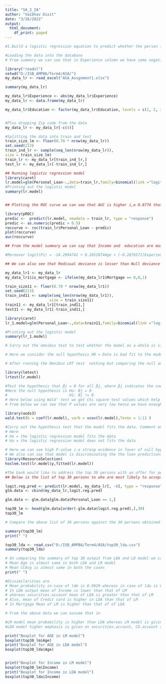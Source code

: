 ---
title: "SA_2_IA"
author: "Vaibhav Dixit"
date: "3/26/2022"
output:
  html_document:
    df_print: paged
---

```{r}
#1.Build a logistic regression equation to predict whether the person is likely to accept the bank’s offer for a personal loan. If necessary, create new variables to improve the model performance.

#Loading the data into the database
# From summary we can see that in Experience column we have some negative values converting them into positive values through abs

library("readxl")
setwd("D:/ISB_AMPBA/Term4/ASA/")
my_data_lr <- read_excel("ASA_Assgnment1.xlsx")

summary(my_data_lr)

my_data_lr$Experience <- abs(my_data_lr$Experience)
my_data_lr <- data.frame(my_data_lr)

my_data_lr$Education <- factor(my_data_lr$Education, levels = c(1, 2, 3), labels = c("Undergrad", "Graduate", "Advanced/Professional"))


#Plus dropping Zip code from the data 
my_data_lr <- my_data_lr[-c(4)]
```
```{r}
#Splitting the data into train and test
train_size_lm <- floor(0.70 * nrow(my_data_lr))
set.seed(213)
train_ind_lr <- sample(seq_len(nrow(my_data_lr)),
size = train_size_lm)
train_lr <- my_data_lr[train_ind_lr,]
test_lr <- my_data_lr[-train_ind_lr,]
```
```{r}
## Running logistic regression model
library(caret)
lr.model=glm(Personal_Loan~.,data=train_lr,family=binomial(link ="logit"))
#Printing out the logistic model
summary(lr.model)


## Plotting the ROC curve we can see that AUC is higher i,e 0.8774 that means model is discriminating well

library(pROC)
predic <-  predict(lr.model, newdata = train_lr, type = "response")
predic <- as.numeric(predic > 0.5)
roccurve <- roc(train_lr$Personal_Loan ~ predic)
plot(roccurve)
auc(roccurve)

## From the model summary we can say that Income and  education are most significant followed by CCAvg, CD_account and family 

#Moreover logit(Pi) = -24.2994741 + 0.2852874Age + (-0.2876571)Experience + 0.0757249Income + 0.6745967Family + 0.2413131CCAvg + 5.1437479EducationGraduate + 5.5021185EducationAdvanced/Professional + 0.0009644Mortgage + (-2.2273365)Securities.Account + 3.2802240CD.Account

## We can also see that Redisual deviance is lesser than Null deviance which means variables that we are adding into the model are contributing to the probability of loan default

```
```{r}
my_data_lr1 <- my_data_lr
my_data_lr1$is_mortgage <- ifelse(my_data_lr1$Mortgage == 0,0,1)

train_size11 <- floor(0.70 * nrow(my_data_lr1))
set.seed(213)
train_ind11 <- sample(seq_len(nrow(my_data_lr1)),
                    size = train_size11)
train11 <- my_data_lr1[train_ind11,]
test11 <- my_data_lr1[-train_ind11,]

library(caret)
lr_1.model=glm(Personal_Loan~.,data=train11,family=binomial(link ="logit"))

#Printing out the logistic model
summary(lr_1.model)

```
```{r}
# Carry out the omnibus test to test whether the model as a whole is significant

# Here we consider the null hypothesis H0 = Data is bad fit to the model

# After running the Omnibus LRT test  nothing but comparing the null and residual deviance in a more formal way.The low P-value suggests model1 and model2 are very different and hence we have enough evidence to reject the null hypothesis

library(lmtest)
lrtest(lr.model)
```
```{r}
#Test the hypothesis that βj = 0 for all βj, where βj indicates the coefficient corresponding to jth explanatory variable. Comment on the result of thes hypothesis tests
#Here the null hypothesis is Ho: Bj = 0
#                            H1: Bj != 0
# Here below using Wald' test we get Chi square test values which help to find if exploratory variables are significant
# From below we can see that P values are very low hence we have enough evidence to reject the null hypothesis and  assume that variables are significant and can't be zero

library(aods3)
wald.test(b = coef(lr.model), varb = vcov(lr.model),Terms = 1:11 )

```
```{r}
#Carry out the hypothesis test that the model fits the data. Comment on the results.
# Here
# Ho = the logistic regression model fits the data
# Ha = the logistic regression model does not fits the data

# Here we can see high P-value i.e strong evidence in favor of null hypothesis and data fits the model well
# We also can say that model is discriminating the the loan predictions well
library(ResourceSelection)
hoslem.test(lr.model$y,fitted(lr.model))
```
```{r}
#The bank would like to address the top 30 persons with an offer for personal loan based on the probability (propensity). Create a table displaying all the details of the “top” 30 persons who are most likely to accept the bank’s offer. Make sure to include the probability of accepting the offer along with all the other details.
## Below is the list of top 30 persons to who are most likely to accept the bank offer

logit.reg.pred <- predict(lr.model, my_data_lr[, -8], type = "response")
glm.data <- cbind(my_data_lr,logit.reg.pred)

glm.data <- glm.data[glm.data$Personal_Loan == 1,]

top30_lm <- head(glm.data[order(-glm.data$logit.reg.pred),],30)
top30_lm
```
```{r}

# Compare the above list of 30 persons against the 30 persons obtained from Discriminant Analysis (Assignment 1) #Comment on the similarities and dissimilarities

summary(top30_lm)
print(" ")

top30_lda <- read.csv("D:/ISB_AMPBA/Term4/ASA/top30_lda.csv") 
summary(top30_lda)

# On comparing the summary of top 30 output from LDA and LD model we can see the similarities are 
# Mean Age is almost same in both LDA and LR model
# Mean CCAvg is almost same in both the cases 
print(" ")

#Dissimilarities are
# Mean probability in-case of ldm is 0.9929 whereas in case of lda is 0.9496
# In LDA output mean of Income is lower than that of LM 
# whereas securities.account mean of LDA is greater than that of LM 
# Also, mean of Credit card is higher in LDA than that of LM
# In Mortgage Mean of LM is higher than that of of LDA

# From the above data we can assume that in

#LM model mean probability is higher than LDA whereas LM model is giving higher emphasis on Income and Mortgage for loan prediction
#LDA model higher emphasis is given on securities.account, CD.account and  Credit Card for loan prediction

print("Boxplot for AGE in LM model")
boxplot(top30_lm$Age)
print("Boxplot for AGE in LDA model")
boxplot(top30_lda$Age)


print("Boxplot for Income in LM model")
boxplot(top30_lm$Income)
print("Boxplot for Income in LDA model")
boxplot(top30_lda$Income)

```